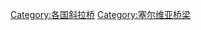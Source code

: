 {{Commons category|Cable-stayed bridges in Serbia}}
[[Category:各国斜拉桥|Category:各国斜拉桥]]
[[Category:塞尔维亚桥梁|Category:塞尔维亚桥梁]]